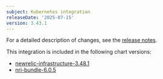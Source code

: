 ```yaml
---
subject: Kubernetes integration
releaseDate: '2025-07-15'
version: 3.43.1
---
```


For a detailed description of changes, see the [release notes](https://github.com/newrelic/nri-kubernetes/releases/tag/v3.43.1).

This integration is included in the following chart versions:
* [newrelic-infrastructure-3.48.1](https://github.com/newrelic/nri-kubernetes/releases/tag/newrelic-infrastructure-3.48.1)
* [nri-bundle-6.0.5](https://github.com/newrelic/helm-charts/releases/tag/nri-bundle-6.0.5)
